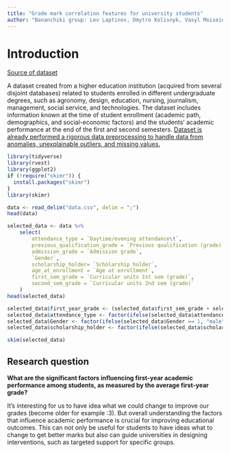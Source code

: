 ```yaml
---
title: "Grade mark correlation features for university students"
author: "Bananchiki group: Lev Laptinov, Dmytro Kolisnyk, Vasyl Moiseiev"
---
```


# Introduction

[Source of dataset](https://archive.ics.uci.edu/dataset/697/predict+students+dropout+and+academic+success)

A dataset created from a higher education institution (acquired from several disjoint databases) related to students enrolled in different undergraduate degrees, such as agronomy, design, education, nursing, journalism, management, social service, and technologies. The dataset includes information known at the time of student enrollment (academic path, demographics, and social-economic factors) and the students' academic performance at the end of the first and second semesters. [Dataset is already performed a rigorous data preprocessing to handle data from anomalies, unexplainable outliers, and missing values.](https://arc.net/l/quote/emkqvmzr)

```r
library(tidyverse)
library(rvest)
library(ggplot2)
if (!require("skimr")) {
  install.packages("skimr")
}
library(skimr)
```

```r
data <- read_delim("data.csv", delim = ";")
head(data)
```

```r
selected_data <- data %>%
    select(
        attendance_type = `Daytime/evening attendance\t`,
        previous_qualification_grade = `Previous qualification (grade)`,
        admission_grade = `Admission grade`,
        `Gender`,
        scholarship_holder= `Scholarship holder`,
        age_at_enrollment = `Age at enrollment`,
        first_sem_grade = `Curricular units 1st sem (grade)`,
        second_sem_grade = `Curricular units 2nd sem (grade)`
    )
head(selected_data)
```

```r
selected_data$first_year_grade <- (selected_data$first_sem_grade + selected_data$second_sem_grade)/2
selected_data$attendance_type <- factor(ifelse(selected_data$attendance_type == 1, "daytime", "evening"))
selected_data$Gender <- factor(ifelse(selected_data$Gender == 1, "male", "female"))
selected_data$scholarship_holder <- factor(ifelse(selected_data$scholarship_holder == 1, "yes", "no"))
```

```r
skim(selected_data)
```

## Research question

**What are the significant factors influencing first-year academic performance among students, as measured by the average first-year grade?**

It's interesting for us to have idea what we could change to improve our grades (become older for example :3).
But overall understanding the factors that influence academic performance is crucial for improving educational outcomes. This can not only be useful for students to have ideas what to change to get better marks but also can guide universities in designing interventions, such as targeted support for specific groups.
